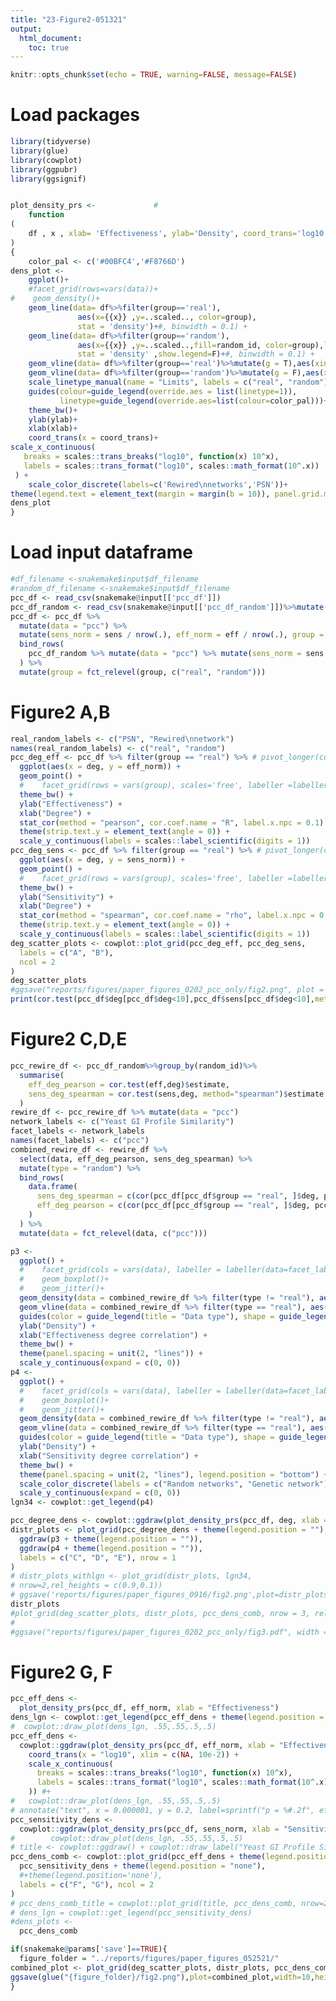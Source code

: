 ```yaml
---
title: "23-Figure2-051321"
output: 
  html_document:
    toc: true
---
```


```r
knitr::opts_chunk$set(echo = TRUE, warning=FALSE, message=FALSE)
```

# Load packages
```r
library(tidyverse)
library(glue)
library(cowplot)
library(ggpubr)
library(ggsignif)


plot_density_prs <- 			# 
    function
(
 	df , x , xlab= 'Effectiveness', ylab='Density', coord_trans='log10', linesize = 1
)
{
    color_pal <- c('#00BFC4','#F8766D')
dens_plot <- 
    ggplot()+
    #facet_grid(rows=vars(data))+
#    geom_density()+
    geom_line(data= df%>%filter(group=='real'),
               aes(x={{x}} ,y=..scaled.., color=group),
               stat = 'density')+#, binwidth = 0.1) + 
    geom_line(data= df%>%filter(group=='random'),
               aes(x={{x}} ,y=..scaled..,fill=random_id, color=group),linetype='dashed',
               stat = 'density' ,show.legend=F)+#, binwidth = 0.1) + 
    geom_vline(data= df%>%filter(group=='real')%>%mutate(g = T),aes(xintercept = mean({{x}}), linetype='Real'),color=color_pal[1],size=linesize, show.legend=NA)+
    geom_vline(data= df%>%filter(group=='random')%>%mutate(g = F),aes(xintercept = mean({{x}}),linetype='Random', group=random_id),color=color_pal[2], size=linesize,show.legend=NA)+
    scale_linetype_manual(name = "Limits", labels = c("real", "random"), values = c("Real" = 3, "Random" = 3)) +
    guides(colour=guide_legend(override.aes = list(linetype=1)),
           linetype=guide_legend(override.aes=list(colour=color_pal)))+
    theme_bw()+
    ylab(ylab)+
    xlab(xlab)+
    coord_trans(x = coord_trans)+
scale_x_continuous(
   breaks = scales::trans_breaks("log10", function(x) 10^x),
   labels = scales::trans_format("log10", scales::math_format(10^.x))
 ) +
    scale_color_discrete(labels=c('Rewired\nnetworks','PSN'))+
theme(legend.text = element_text(margin = margin(b = 10)), panel.grid.minor = element_blank(), legend.position='bottom', legend.title=element_blank())
dens_plot
}
```

# Load input dataframe
```r
#df_filename <-snakemake$input$df_filename
#random_df_filename <-snakemake$input$df_filename
pcc_df <- read_csv(snakemake@input[['pcc_df']])
pcc_df_random <- read_csv(snakemake@input[['pcc_df_random']])%>%mutate(random_id=factor(random_id))
pcc_df <- pcc_df %>%
  mutate(data = "pcc") %>%
  mutate(sens_norm = sens / nrow(.), eff_norm = eff / nrow(.), group = "real") %>%
  bind_rows(
    pcc_df_random %>% mutate(data = "pcc") %>% mutate(sens_norm = sens / nrow(pcc_df), eff_norm = eff / nrow(pcc_df), group = "random")
  ) %>%
  mutate(group = fct_relevel(group, c("real", "random")))


```


# Figure2 A,B
```r
real_random_labels <- c("PSN", "Rewired\nnetwork")
names(real_random_labels) <- c("real", "random")
pcc_deg_eff <- pcc_df %>% filter(group == "real") %>% # pivot_longer(cols=sens_norm:eff_norm, names_to="prs_data_type", values_to="prs_data_value")%>%
  ggplot(aes(x = deg, y = eff_norm)) +
  geom_point() +
  #    facet_grid(rows = vars(group), scales='free', labeller =labeller(group= real_random_labels ) ) +
  theme_bw() +
  ylab("Effectiveness") +
  xlab("Degree") +
  stat_cor(method = "pearson", cor.coef.name = "R", label.x.npc = 0.1) +
  theme(strip.text.y = element_text(angle = 0)) +
  scale_y_continuous(labels = scales::label_scientific(digits = 1))
pcc_deg_sens <- pcc_df %>% filter(group == "real") %>% # pivot_longer(cols=sens_norm:eff_norm, names_to="prs_data_type", values_to="prs_data_value")%>%
  ggplot(aes(x = deg, y = sens_norm)) +
  geom_point() +
  #    facet_grid(rows = vars(group), scales='free', labeller =labeller(group= real_random_labels ) ) +
  theme_bw() +
  ylab("Sensitivity") +
  xlab("Degree") +
  stat_cor(method = "spearman", cor.coef.name = "rho", label.x.npc = 0.1) +
  theme(strip.text.y = element_text(angle = 0)) +
  scale_y_continuous(labels = scales::label_scientific(digits = 1))
deg_scatter_plots <- cowplot::plot_grid(pcc_deg_eff, pcc_deg_sens,
  labels = c("A", "B"),
  ncol = 2
)
deg_scatter_plots
#ggsave("reports/figures/paper_figures_0202_pcc_only/fig2.png", plot = deg_scatter_plots, width = 10, height = 10)
print(cor.test(pcc_df$deg[pcc_df$deg<10],pcc_df$sens[pcc_df$deg<10],method='spearman',exact=FALSE))
```

# Figure2 C,D,E
```r
pcc_rewire_df <- pcc_df_random%>%group_by(random_id)%>%
  summarise(
    eff_deg_pearson = cor.test(eff,deg)$estimate,
    sens_deg_spearman = cor.test(sens,deg, method="spearman")$estimate
  )
rewire_df <- pcc_rewire_df %>% mutate(data = "pcc")
network_labels <- c("Yeast GI Profile Similarity")
facet_labels <- network_labels
names(facet_labels) <- c("pcc")
combined_rewire_df <- rewire_df %>%
  select(data, eff_deg_pearson, sens_deg_spearman) %>%
  mutate(type = "random") %>%
  bind_rows(
    data.frame(
      sens_deg_spearman = c(cor(pcc_df[pcc_df$group == "real", ]$deg, pcc_df[pcc_df$group == "real", ]$sens, method = "spearman")),
      eff_deg_pearson = c(cor(pcc_df[pcc_df$group == "real", ]$deg, pcc_df[pcc_df$group == "real", ]$eff, method = "pearson")), type = "real", data = c("pcc")
    )
  ) %>%
  mutate(data = fct_relevel(data, c("pcc")))

p3 <-
  ggplot() +
  #    facet_grid(cols = vars(data), labeller = labeller(data=facet_labels))+
  #    geom_boxplot()+
  #    geom_jitter()+
  geom_density(data = combined_rewire_df %>% filter(type != "real"), aes(x = eff_deg_pearson, color = type, y = ..scaled..), linetype = "dashed") +
  geom_vline(data = combined_rewire_df %>% filter(type == "real"), aes(xintercept = eff_deg_pearson, color = type)) +
  guides(color = guide_legend(title = "Data type"), shape = guide_legend(title = "Network type")) +
  ylab("Density") +
  xlab("Effectiveness degree correlation") +
  theme_bw() +
  theme(panel.spacing = unit(2, "lines")) +
  scale_y_continuous(expand = c(0, 0))
p4 <-
  ggplot() +
  #    facet_grid(cols = vars(data), labeller = labeller(data=facet_labels))+
  #    geom_boxplot()+
  #    geom_jitter()+
  geom_density(data = combined_rewire_df %>% filter(type != "real"), aes(x = sens_deg_spearman, y = ..scaled.., color = type), linetype = "dashed") +
  geom_vline(data = combined_rewire_df %>% filter(type == "real"), aes(xintercept = sens_deg_spearman, color = type)) +
  guides(color = guide_legend(title = "Data type"), shape = guide_legend(title = "Network type")) +
  ylab("Density") +
  xlab("Sensitivity degree correlation") +
  theme_bw() +
  theme(panel.spacing = unit(2, "lines"), legend.position = "bottom") +
  scale_color_discrete(labels = c("Random networks", "Genetic network")) +
  scale_y_continuous(expand = c(0, 0))
lgn34 <- cowplot::get_legend(p4)

pcc_degree_dens <- cowplot::ggdraw(plot_density_prs(pcc_df, deg, xlab = "Degree") + theme(legend.position = "none")) #+
distr_plots <- plot_grid(pcc_degree_dens + theme(legend.position = ""),
  ggdraw(p3 + theme(legend.position = "")),
  ggdraw(p4 + theme(legend.position = "")),
  labels = c("C", "D", "E"), nrow = 1
)
# distr_plots_withlgn <- plot_grid(distr_plots, lgn34,
# nrow=2,rel_heights = c(0.9,0.1))
# ggsave('reports/figures/paper_figures_0916/fig2.png',plot=distr_plots , width=7)
distr_plots
#plot_grid(deg_scatter_plots, distr_plots, pcc_dens_comb, nrow = 3, rel_heights = c(0.3, 0.4, .3))
#
#ggsave("reports/figures/paper_figures_0202_pcc_only/fig3.pdf", width = 10, height = 12)
```

# Figure2 G, F
```r
pcc_eff_dens <-
  plot_density_prs(pcc_df, eff_norm, xlab = "Effectiveness")
dens_lgn <- cowplot::get_legend(pcc_eff_dens + theme(legend.position = "right"))
#  cowplot::draw_plot(dens_lgn, .55,.55,.5,.5)
pcc_eff_dens <-
  cowplot::ggdraw(plot_density_prs(pcc_df, eff_norm, xlab = "Effectiveness") + theme(legend.position = "none") +
    coord_trans(x = "log10", xlim = c(NA, 10e-2)) +
    scale_x_continuous(
      breaks = scales::trans_breaks("log10", function(x) 10^x),
      labels = scales::trans_format("log10", scales::math_format(10^.x))
    )) #+
#   cowplot::draw_plot(dens_lgn, .55,.55,.5,.5)
# annotate("text", x = 0.000001, y = 0.2, label=sprintf("p = %#.2f", eff_p), fontface='italic', size = 6)
pcc_sensitivity_dens <-
  cowplot::ggdraw(plot_density_prs(pcc_df, sens_norm, xlab = "Sensitivity") + theme(legend.position = "none")) #+
#        cowplot::draw_plot(dens_lgn, .55,.55,.5,.5)
# title <- cowplot::ggdraw() + cowplot::draw_label("Yeast GI Profile Similarity", fontface='bold')
pcc_dens_comb <- cowplot::plot_grid(pcc_eff_dens + theme(legend.position = "none"),
  pcc_sensitivity_dens + theme(legend.position = "none"),
  #+theme(legend.position='none'),
  labels = c("F", "G"), ncol = 2
)
# pcc_dens_comb_title = cowplot::plot_grid(title, pcc_dens_comb, nrow=2 ,rel_heights=c(0.1,0.9))
# dens_lgn = cowplot::get_legend(pcc_sensitivity_dens)
#dens_plots <- 
  pcc_dens_comb

```


```r
if(snakemake@params['save']==TRUE){
  figure_folder = "../reports/figures/paper_figures_052521/"
combined_plot <- plot_grid(deg_scatter_plots, distr_plots, pcc_dens_comb, nrow = 3, rel_heights = c(0.3, 0.2, .3))
ggsave(glue("{figure_folder}/fig2.png"),plot=combined_plot,width=10,height=12)
}
```